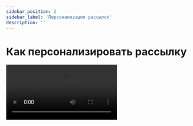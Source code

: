 ```yaml
---
sidebar_position: 2
sidebar_label: 'Персонализация рассылок'
description: ''
---
```



# Как персонализировать рассылку

<Video src="https://www.youtube.com/embed/5NgBw1QNE14" />

В базе знаний есть отдельная статья про персонализацию:

[Как персонализировать рассылку](https://docs.sendsay.ru/email-campaigns/personalization/how-to-personalize-campaign)
